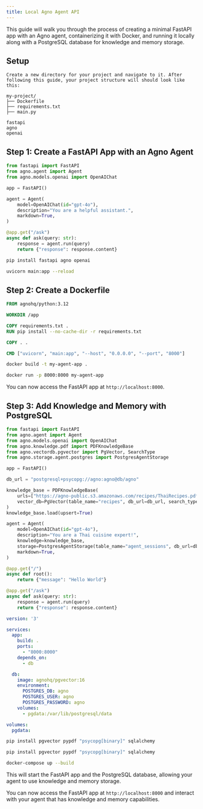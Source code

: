 ```yaml
---
title: Local Agno Agent API
---
```


This guide will walk you through the process of creating a minimal FastAPI app with an Agno agent, containerizing it with Docker, and running it locally along with a PostgreSQL database for knowledge and memory storage.

## Setup

<Steps>
  <Step title="Create a new directory for your project and navigate to it.">

    Create a new directory for your project and navigate to it. After following this guide, your project structure will should look like this:

```
my-project/
├── Dockerfile
├── requirements.txt
├── main.py
```

  </Step>
  <Step title="Create a `requirements.txt` file and add the required dependencies:">

```
fastapi
agno
openai
```
  </Step>
</Steps>

## Step 1: Create a FastAPI App with an Agno Agent
<Steps>
  <Step title="Create a new Python file, e.g., `main.py`, and add the following code to create a minimal FastAPI app with an Agno agent:">

```python
from fastapi import FastAPI
from agno.agent import Agent
from agno.models.openai import OpenAIChat

app = FastAPI()

agent = Agent(
    model=OpenAIChat(id="gpt-4o"),
    description="You are a helpful assistant.",
    markdown=True,
)

@app.get("/ask")
async def ask(query: str):
    response = agent.run(query)
    return {"response": response.content}
```

  </Step>
  <Step title="Install the required dependencies by running:">

```bash
pip install fastapi agno openai
```

  </Step>
  <Step title="Run the FastAPI app with `uvicorn main:app --reload`.">

```bash
uvicorn main:app --reload
```
</Step>
</Steps>

## Step 2: Create a Dockerfile

<Steps>
  <Step title="In the same directory, create a new file named `Dockerfile` with the following content:">

```dockerfile
FROM agnohq/python:3.12

WORKDIR /app

COPY requirements.txt .
RUN pip install --no-cache-dir -r requirements.txt

COPY . .

CMD ["uvicorn", "main:app", "--host", "0.0.0.0", "--port", "8000"]
```

  </Step>
  <Step title="Build the Docker image by running:">

```bash
docker build -t my-agent-app .
```

  </Step>
  <Step title="Run the Docker container with:">

```bash
docker run -p 8000:8000 my-agent-app
```

  </Step>

You can now access the FastAPI app at `http://localhost:8000`.

</Steps>

## Step 3: Add Knowledge and Memory with PostgreSQL

<Steps>
  <Step title="Update your `main.py` file to include knowledge and memory storage using PostgreSQL:">

```python
from fastapi import FastAPI
from agno.agent import Agent
from agno.models.openai import OpenAIChat
from agno.knowledge.pdf import PDFKnowledgeBase
from agno.vectordb.pgvector import PgVector, SearchType
from agno.storage.agent.postgres import PostgresAgentStorage

app = FastAPI()

db_url = "postgresql+psycopg://agno:agno@db/agno"

knowledge_base = PDFKnowledgeBase(
    urls=["https://agno-public.s3.amazonaws.com/recipes/ThaiRecipes.pdf"],
    vector_db=PgVector(table_name="recipes", db_url=db_url, search_type=SearchType.hybrid),
)
knowledge_base.load(upsert=True)

agent = Agent(
    model=OpenAIChat(id="gpt-4o"),
    description="You are a Thai cuisine expert!",
    knowledge=knowledge_base,
    storage=PostgresAgentStorage(table_name="agent_sessions", db_url=db_url),
    markdown=True,
)

@app.get("/")
async def root():
    return {"message": "Hello World"}

@app.get("/ask")
async def ask(query: str):
    response = agent.run(query)
    return {"response": response.content}
```

  </Step>
  <Step title="Create a `docker-compose.yml` file in the same directory with the following content:">

```yaml
version: '3'

services:
  app:
    build: .
    ports:
      - "8000:8000"
    depends_on:
      - db

  db:
    image: agnohq/pgvector:16
    environment:
      POSTGRES_DB: agno
      POSTGRES_USER: agno
      POSTGRES_PASSWORD: agno
    volumes:
      - pgdata:/var/lib/postgresql/data

volumes:
  pgdata:
```

  </Step>
  <Step title="Install the additional dependencies:">

```bash
pip install pgvector pypdf "psycopg[binary]" sqlalchemy
```

  </Step>
  <Step title="Update the `requirements.txt` file with the new dependencies.">

```bash
pip install pgvector pypdf "psycopg[binary]" sqlalchemy
```

  </Step>
  <Step title="Run the Docker Compose setup with:">

```bash
docker-compose up --build
```

This will start the FastAPI app and the PostgreSQL database, allowing your agent to use knowledge and memory storage.

You can now access the FastAPI app at `http://localhost:8000` and interact with your agent that has knowledge and memory capabilities.

</Step>
</Steps>
